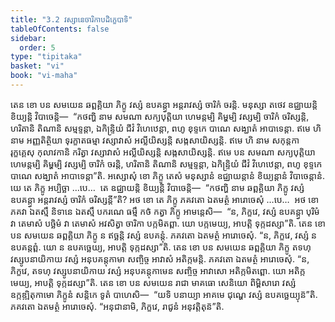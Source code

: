 ```yaml
---
title: "3.2 វស្សានេចារិកាបដិក្ខេបាទិ"
tableOfContents: false
sidebar:
  order: 5
type: "tipitaka"
basket: "vi"
book: "vi-maha"
---
```



<DynamicBreadcrumb />

<Division number="185" book="vi-maha">

<Paragraph number="821" book="vi-maha">
តេន ខោ បន សមយេន ឆព្ពគ្គិយា ភិក្ខូ វស្សំ ឧបគន្ត្វា អន្តរាវស្សំ ចារិកំ ចរន្តិ. មនុស្សា តថេវ ឧជ្ឈាយន្តិ ខិយ្យន្តិ វិបាចេន្តិ—  “កថញ្ហិ នាម សមណា សក្យបុត្តិយា ហេមន្តម្បិ គិម្ហម្បិ វស្សម្បិ ចារិកំ ចរិស្សន្តិ, ហរិតានិ តិណានិ សម្មទ្ទន្តា, ឯកិន្ទ្រិយំ ជីវំ វិហេឋេន្តា, ពហូ ខុទ្ទកេ បាណេ សង្ឃាតំ អាបាទេន្តា. ឥមេ ហិ នាម អញ្ញតិត្ថិយា ទុរក្ខាតធម្មា វស្សាវាសំ អល្លីយិស្សន្តិ សង្កសាយិស្សន្តិ. ឥមេ ហិ នាម សកុន្តកា រុក្ខគ្គេសុ កុលាវកានិ ករិត្វា វស្សាវាសំ អល្លីយិស្សន្តិ សង្កសាយិស្សន្តិ. ឥមេ បន សមណា សក្យបុត្តិយា ហេមន្តម្បិ គិម្ហម្បិ វស្សម្បិ ចារិកំ ចរន្តិ, ហរិតានិ តិណានិ សម្មទ្ទន្តា, ឯកិន្ទ្រិយំ ជីវំ វិហេឋេន្តា, ពហូ ខុទ្ទកេ បាណេ សង្ឃាតំ អាបាទេន្តា”តិ.
</Paragraph>

<Paragraph number="822" book="vi-maha">
អស្សោសុំ ខោ ភិក្ខូ តេសំ មនុស្សានំ ឧជ្ឈាយន្តានំ ខិយ្យន្តានំ វិបាចេន្តានំ. យេ តេ ភិក្ខូ អប្បិច្ឆា …បេ…  តេ ឧជ្ឈាយន្តិ ខិយ្យន្តិ វិបាចេន្តិ—  “កថញ្ហិ នាម ឆព្ពគ្គិយា ភិក្ខូ វស្សំ ឧបគន្ត្វា អន្តរាវស្សំ ចារិកំ ចរិស្សន្តី”តិ? អថ ខោ តេ ភិក្ខូ ភគវតោ ឯតមត្ថំ អារោចេសុំ …បេ…  អថ ខោ ភគវា ឯតស្មឹ និទានេ ឯតស្មឹ បករណេ ធម្មឹ កថំ កត្វា ភិក្ខូ អាមន្តេសិ—  “ន, ភិក្ខវេ, វស្សំ ឧបគន្ត្វា បុរិមំ វា តេមាសំ បច្ឆិមំ វា តេមាសំ អវសិត្វា ចារិកា បក្កមិតព្ពា. យោ បក្កមេយ្យ, អាបត្តិ ទុក្កដស្សា”តិ.
</Paragraph>

</Division>
<Division number="186" book="vi-maha">

<Paragraph number="823" book="vi-maha">
តេន ខោ បន សមយេន ឆព្ពគ្គិយា ភិក្ខូ ន ឥច្ឆន្តិ វស្សំ ឧបគន្តុំ. ភគវតោ ឯតមត្ថំ អារោចេសុំ. “ន, ភិក្ខវេ, វស្សំ ន ឧបគន្តព្ពំ. យោ ន ឧបគច្ឆេយ្យ, អាបត្តិ ទុក្កដស្សា”តិ.
</Paragraph>

<Paragraph number="824" book="vi-maha">
តេន ខោ បន សមយេន ឆព្ពគ្គិយា ភិក្ខូ តទហុ វស្សូបនាយិកាយ វស្សំ អនុបគន្តុកាមា សញ្ចិច្ច អាវាសំ អតិក្កមន្តិ. ភគវតោ ឯតមត្ថំ អារោចេសុំ. “ន, ភិក្ខវេ, តទហុ វស្សូបនាយិកាយ វស្សំ អនុបគន្តុកាមេន សញ្ចិច្ច អាវាសោ អតិក្កមិតព្ពោ. យោ អតិក្កមេយ្យ, អាបត្តិ ទុក្កដស្សា”តិ.
</Paragraph>

<Paragraph number="825" book="vi-maha">
តេន ខោ បន សមយេន រាជា មាគធោ សេនិយោ ពិម្ពិសារោ វស្សំ ឧក្កឌ្ឍិតុកាមោ ភិក្ខូនំ សន្តិកេ ទូតំ បាហេសិ—  “យទិ បនាយ្យា អាគមេ ជុណ្ហេ វស្សំ ឧបគច្ឆេយ្យុន៑”តិ. ភគវតោ ឯតមត្ថំ អារោចេសុំ. “អនុជានាមិ, ភិក្ខវេ, រាជូនំ អនុវត្តិតុន៑”តិ.
</Paragraph>
</Division>